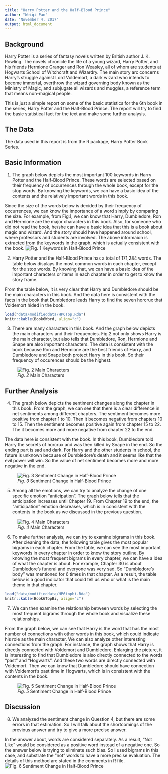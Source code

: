 ```yaml
---
title: "Harry Potter and the Half-Blood Prince"
author: "Weiqi Pan"
date: "November 4, 2017"
output: html_document
---
```





## Background 

Harry Potter is a series of fantasy novels written by British author J. K. Rowling. The novels chronicle the life of a young wizard, Harry Potter, and his friends Hermione Granger and Ron Weasley, all of whom are students at Hogwarts School of Witchcraft and Wizardry. The main story arc concerns Harry's struggle against Lord Voldemort, a dark wizard who intends to become immortal, overthrow the wizard governing body known as the Ministry of Magic, and subjugate all wizards and muggles, a reference term that means non-magical people.

This is just a simple report on some of the basic statistics for the 6th book in the series, Harry Potter and the Half-Blood Prince. The report will try to find the basic statistical fact for the text and make some further analysis. 

## The Data

The data used in this report is from the R package, Harry Potter Book Series. 


## Basic Information
1. The graph below depicts the most important 100 keywords in Harry Potter and the Half-Blood Prince. These words are selected based on their frequency of occurrences through the whole book, except for the stop words. By knowing the keywords, we can have a basic idea of the contents and the relatively important words in this book.

Since the size of the words below is decided by their frequency of occurrences, we can know the importance of a word simply by comparing the size. For example, from Fig.1, we can know that Harry, Dumbledore, Ron and Hermione are the major characters in this book. Also, for someone who did not read the book, he/she can have a basic idea that this is a book about magic and wizard. And the story should have happened around school, where professors and students are involved. The above informaion is extracted from the keywords in the graph, which is actually consistent with the book. 
![*Fig. 1* Keywords in Half-Blood Prince](graph/p4.png)


2. Harry Potter and the Half-Blood Prince has a total of 171,284 words. The table below displays the most common words in each chapter, except for the stop words. By knowing that, we can have a basic idea of the important characters or items in each chapter in order to get to know the story frame. 

From the table below, it is very clear that Harry and Dumbledore should be the main characters in this book. And the data here is consistent with the facts in the book that Dumbledore leads Harry to find the seven horcrux that Voldemort hided in the book.
```r
load("data/modifieddata/HP6Top.Rda")
knitr::kable(Book6Word, align="c")
```

3. There are many characters in this book. And the graph below depicts the main characters and their frequencies. Fig.2 not only shows Harry is the main character, but also tells that Dumbledore, Ron, Hermione and Snape are also important characters. The data is consistent with the book because Ron and Hermione are the best friends of Harry, and Dumbledore and Snape both protect Harry in this book. So their frequency of occurences should be the highest. 

![*Fig. 2* Main Characters](graph/p2.png)



## Further Analysis
4. The graph below depicts the sentiment changes along the chapter in this book. From the graph, we can see that there is a clear difference in net sentiments among different chapters. The sentiment becomes more positive from chapter 1 to 10. Then it becomes negative from chapters 10 to 15. Then the sentiment becomes positive again from chapter 15 to 22. The it becomes more and more negative from chapter 22 to the end. 

The data here is consistent with the book. In this book, Dumbledore told Harry the secrets of horcrux and was then killed by Snape in the end. So the ending part is sad and dark. For Harry and the other students in school, the future is unknown because of Dumbledore's death and it seems like that the evil power will win. So the value of net sentiment becomes more and more negative in the end. 

![*Fig. 3* Sentiment Change in Half-Blood Prince](graph/p1.png)

5. Among all the emotions, we can try to analyze the change of one specific emotion "anticipation".
The graph below tells that the anticipation increases until Chapter 19. From Chapter 19 to the end, the "anticipation" emotion decreases, which is in consistent with the contents in the book as we discussed in the previous question. 

![*Fig. 4* Main Characters](graph/p3.png)




6. To make further analysis, we can try to examine bigrams in this book. After cleaning the data, the following table gives the most popular bigrams in each chapter. From the table, we can see the most important keywords in every chapter in order to know the story outline. By knowing the most frequent bigrams in every chapter, we can have a idea of what the chapter is about. For example, Chapter 30 is about Dumbledore's funeral and everyone was very sad. So "Dumbledore's body" was mentioned for 6 times in that chapter. As a result, the table below is a good indicator that could tell us who or what is the main theme in that chapter. 

```r
load("data/modifieddata/HP6topbi.Rda")
knitr::kable(Book6TopBi, align="c")
```

7. We can then examine the relationship between words by selecting the most frequent bigrams through the whole book and visualize these relationships. 

From the graph below, we can see that Harry is the word that has the most number of connections with other words in this book, which could indicate his role as the main character. We can also analyze other interesting connections from the graph. For instance, the graph shows that Harry is directly connected with Voldemort and Dumbledore. Enlarging the picture, it is interesting to find that Dumbledore is also directly connected to the words "past" and "Hogwarts". And these two words are directly connected with Voldemort. Then we can know that Dumbledore should have connection with Voldemort's past time in Hogwarts, which is in consistent with the contents in the book. 


![*Fig. 5* Sentiment Change in Half-Blood Prince](graph/p5.png)

## Discussion
8. We analyzed the sentiment change in Question 4, but there are some errors in that estimation. So I will talk about the shortcomings of the previous answer and try to give a more precise answer. 

In the answer about, words are considered separately. As a result, "Not Like" would be considered as a positive word instead of a negative one. So the answer below is trying to eliminate such bias. So I used bigrams in this case, and substrate the "not" words to have a more precise evaluation. The details of this method are stated in the comments in R file. 
![*Fig. 6* Sentiment Change in Half-Blood Prince](graph/p6.png)








